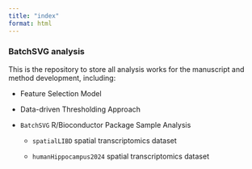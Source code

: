 ```yaml
---
title: "index"
format: html
---
```


### BatchSVG analysis

This is the repository to store all analysis works for the manuscript and method development, including:

-   Feature Selection Model

-   Data-driven Thresholding Approach

-   `BatchSVG` R/Bioconductor Package Sample Analysis

    -   `spatialLIBD` spatial transcriptomics dataset

    -   `humanHippocampus2024` spatial transcriptomics dataset
